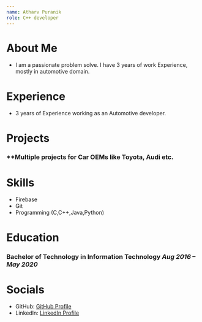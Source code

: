 ```yaml
---
name: Atharv Puranik
role: C++ developer
---
```


# About Me
- I am a passionate problem solve. I have 3 years of work Experience, mostly in automotive domain.

# Experience
- 3 years of Experience working as an Automotive developer.
# Projects
### **Multiple projects for Car OEMs like Toyota, Audi etc.

# Skills
- Firebase
- Git
- Programming (C,C++,Java,Python)

# Education
### Bachelor of Technology in Information Technology _Aug 2016 – May 2020_


# Socials
- GitHub: [GitHub Profile](https://github.com/atharvpuranik98)
- LinkedIn: [LinkedIn Profile](https://www.linkedin.com/in/atharvpuranik/)